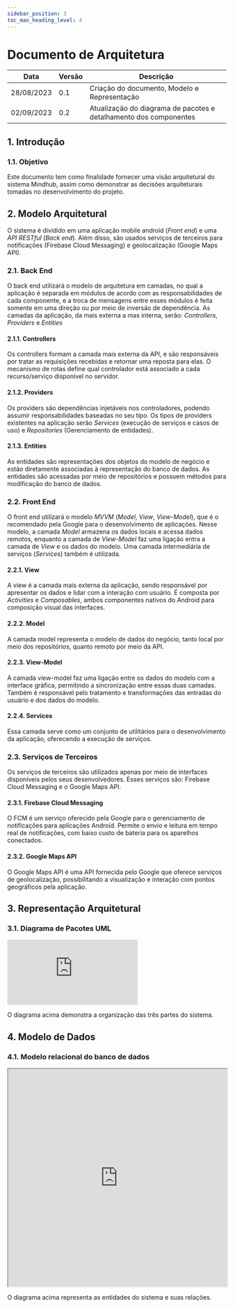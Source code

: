```yaml
---
sidebar_position: 3
toc_max_heading_level: 4
---
```


# Documento de Arquitetura

| Data       | Versão       | Descrição                                    | 
|------------|--------------|----------------------------------------------|
| 28/08/2023 | 0.1          | Criação do documento, Modelo e Representação |
| 02/09/2023 | 0.2          | Atualização do diagrama de pacotes e detalhamento dos componentes |


## 1. Introdução

### 1.1. Objetivo

Este documento tem como finalidade fornecer uma visão arquitetural do sistema Mindhub, assim como demonstrar as decisões arquiteturais tomadas no desenvolvimento do projeto.

## 2. Modelo Arquitetural

O sistema é dividido em uma aplicação mobile android (*Front end*) e uma *API RESTful* (*Back end*). Além disso, são usados serviços de terceiros para notificações (Firebase Cloud Messaging) e geolocalização (Google Maps API).

### 2.1. Back End

O back end utilizará o modelo de arquitetura em camadas, no qual a aplicação é separada em módulos de acordo com as responsabilidades de cada componente, e a troca de mensagens entre esses módulos é feita somente em uma direção ou por meio de inversão de dependência. As camadas da aplicação, da mais externa a mas interna, serão: *Controllers*, *Providers* e *Entities*

#### 2.1.1. Controllers

Os controllers formam a camada mais externa da API, e são responsáveis por tratar as requisições recebidas e retornar uma reposta para elas. O mecanismo de rotas define qual controlador está associado a cada recurso/serviço disponível no servidor.

#### 2.1.2. Providers

Os providers são dependências injetáveis nos controladores, podendo assumir responsabilidades baseadas no seu tipo. Os tipos de providers existentes na aplicação serão *Services* (execução de serviços e casos de uso) e *Repositories* (Gerenciamento de entidades).

#### 2.1.3. Entities

As entidades são representações dos objetos do modelo de negócio e estão diretamente associadas à representação do banco de dados. As entidades são acessadas por meio de repositórios e possuem métodos para modificação do banco de dados.

### 2.2. Front End

O front end utilizará o modelo *MVVM* (*Model*, *View*, *View-Model*), que é o recomendado pela Google para o desenvolvimento de aplicações. Nesse modelo, a camada *Model* armazena os dados locais e acessa dados remotos, enquanto a camada de *View-Model* faz uma ligação entra a camada de *View* e os dados do modelo. Uma camada intermediária de serviços (*Services*) também é utilizada.

#### 2.2.1. View

A view é a camada mais externa da aplicação, sendo responsável por apresentar os dados e lidar com a interação com usuário. É composta por *Activities* e *Composables*, ambos componentes nativos do Android para composição visual das interfaces.

#### 2.2.2. Model

A camada model representa o modelo de dados do negócio, tanto local por meio dos repositórios, quanto remoto por meio da API.

#### 2.2.3. View-Model

A camada view-model faz uma ligação entre os dados do modelo com a interface gráfica, permitindo a sincronização entre essas duas camadas. Também é responsável pelo tratamento e transformações das entradas do usuário e dos dados do modelo.

#### 2.2.4. Services

Essa camada serve como um conjunto de utilitários para o desenvolvimento da aplicação, oferecendo a execução de serviços.

### 2.3. Serviços de Terceiros

Os serviços de terceiros são utilizados apenas por meio de interfaces disponíveis pelos seus desenvolvedores. Esses serviços são: Firebase Cloud Messaging e o Google Maps API.

#### 2.3.1. Firebase Cloud Messaging

O FCM é um serviço oferecido pela Google para o gerenciamento de notificações para aplicações Android. Permite o envio e leitura em tempo real de notificações, com baixo custo de bateria para os aparelhos conectados.

#### 2.3.2. Google Maps API

O Google Maps API é uma API fornecida pelo Google que oferece serviços de geolocalização, possibilitando a visualização e interação com pontos geográficos pela aplicação.

## 3. Representação Arquitetural

### 3.1. Diagrama de Pacotes UML

<iframe frameborder="0" style={{width:"100%", height:"500px"}} src="https://viewer.diagrams.net/?tags=%7B%7D&highlight=0000ff&edit=_blank&layers=1&nav=1&title=Mindhub#R5Vxbd9o4EP41PMbHuvny2NBc2qZn06Xbbvdlj4MFeGss1pgE9tevjCVjIRlMgoNJeQkey7Y831y%2BGYn0UH%2B6vEmD2eQzC2ncg3a47KH3PQiha0P%2BJ5esCglA2C8k4zQKhWwjGET%2FUSG0hXQRhXSuDMwYi7NopgqHLEnoMFNkQZqyJ3XYiMXqU2fBWDzR3ggGwyCm2rDvUZhNCqlHKqNvaTSeyCcDW5yZBnKwEMwnQcieKiJ01UP9lLGs%2BDZd9mmca0%2FqpbjuuuZsObGUJlmTC4b9j7ePv8fh3eUN9LLv0cPVN%2FdC3OUxiBfihTmGi5hrvJhztpKK4NOf5V9zDdK0hy5HLMkG4jzgx1nwIDXEtVAIStUgIbhn8yiLWMJFMR3xM5eTbBqLOzywRRLS8O5BCuLggcYfklsarB%2B5lnGgsyBKKsdxHMzm0cN6IvljniZRRgezYJgLnrhdcpmuLPnmNM3osiISyruhbEqzdMWHiLMXRIIubNkRh08bu%2BAGX8gmFZvA0pYDYYvj8t4buPgXgdgB6EENPQ22inrnWcp%2B0j6LWa67hCV8yGVK59znSuBKSYlcLhpFcbx1HVdltkEkd71gg0AQx%2BzpnfS%2BXMLjAq2OaIbRTpPdD9w%2BYKDnFsKUxkEWPaoub0JLPOOeRXyKpSGgLXzZaDSnmYZuObNGgCdf%2F739NABT8sn%2B6%2Bst%2Bvnjj%2F7HC1fDl4Y8XIlDlmYTNmZJEF9tpJdp4VVC8Zsxd4zNBIL%2F0CxbidgbLDKmumXxzPxBtZFnF1BztkiHdMc4JMJ6kI5ptuPla1BuDN6LXA1prtbngSjlwYemzwiWc276UTL%2BWkBgq%2BETb0dPgBtEz1dxKXHWx5aNlGBIsOW4Wjz0gOVj3fEIsRBqCShPA%2BoqybjWnpPSzh0lfxslBHCp%2BQpMrhkmTEpMXwKT0Zn9U0Qyrt909Wd%2BvUVsTwp%2BrAWAyOP3S%2FGE4mhVPbqnacQVsGYf9nFjY33MU2NjvdW%2FQmzcNcmKy92n7JHz9udExjOgkZoHNgW81lMRUdwUEAO1tA0MBoAjhFEjpm%2BRWu7B7RDSsQ8Y17fAmXFLneEMaPoYDTufOI8Iq7iLZ7mKP2Io0VSTJjJQG2j5Lbkk1gD6nc5ylbG0%2B%2BymBZAcy3e2YbJ9DSdgI8s2kVCOVFvVAjSkRDbPxikdfLnTkVpHT6l5qKpUwjhdjvMWmzXi8W844SHSCgMORzCnLbY8yuaV1DDQE5NnCH9Oax0PdFreqHLGF1BGAy57C2WvIRmUN9yipacqnaEeuC6D4c98gklYG7YW0%2Fg6DaZ11l1BZ5ZnTJpePXKFSlIg7dPLDyYKfTyGXzhA9QuouwUBplag35ZjSJ6wi7CNuSPMmr9%2B2VQX5KpX7VsbWSxAZXW5khEE6aoBppBR0qijq4Y04LI1qtmt6hcrTCcVr6waSDTV3DA25rOH9mdeDnWcVOyFqoS%2BsWsjX7FfYPBsIBe1FDbRGkSOBtF1lNJ14od2P2aLMAeLzufBmCv%2Bl0fMUDq%2FMmC%2BBtjVkucnTjhaSnbHV%2B3pIhI%2BSWOwNinu5WRYVIr7SZkItR0hZaQDfAFsVRfAwBUc4Ojmh7wjmB%2Bkv41ul9H15O%2Bb2XIV2sPHH0NDE%2BQ6Zet%2BTEe46m4wD%2FLs9lRrpk06DfsW0afDE9YZdIiPiZg4i5HqLBhaRM90GFu%2BoSsFbdIWqrrHaIieXaN4fwnwvFRagw7ASGLZxW6xWQN65fBuyGf%2BJlZaD4BXklDHIghg4AGoLuVgYlpw9YCVe7DteC6x%2BcfET%2BFRFl%2FN7%2Bdq4PXZdMbmuXf82uhhP%2F%2BotAT6hlDbBELc3jYHhDWYTsKTdyKwf%2BuP0Ote9iwttiPs2T1xG9oiBFVb0Re2ZYNyQ8PLutE7%2Bcrx6iGnW4hiPSSeyfJnC1wT2SrX9Dwt%2FLnYwobyobWuCtF5ptht%2FqbKh5zlysmKAFAlviEdBYs4axN7d6vMwBr0wHnd9r2%2BfKSB%2FvYqjNLeD6swTNAALIRnU1wQfRPnu%2FsPZx%2BHm0Mqa357ez3N0N12nbJQUJYanfbqB6KvSZRbUVa%2FJkzQ33w8rGCW1w%2BGvdF1uKH2igZH35Yy%2BHLHNaVj9kpbUo6UtICtlmzQ09PWq%2B5TcfQc1Z3yrDGZl36%2Bn8x3a8eJ5DCd2CWkVGWF01crM%2BhZjrPuIIhPWdi1Xao5TUs1aQZdQRecD7ooz%2BCke4h6nULU0YvvfGnoLRZ4raVASNTGMwR60V7%2BrkApD1qr3Bydxmtovr3KrTTmwyo3EzTuuRVu7pugPehMe5hOlzZHK4mRuBYsec06Ma6ruCPvj4ZN6So%2BOm7rS3lECVaVAevNHnODX4qoQBy113YBRAy%2FbniBaM7VDceuu2M4%2F1JM%2BLkRwPybjZNQbyOcBiN6KcKaii8Q2Eq7HrYI8Hhl6Tk%2BcQjc6sEURizusgM7pNvGVhQvrFy706FGuLUHC3q7TRDWTKv2PQjaecGhVtjLN2TJf5lSDN%2F85xl09T8%3D"></iframe>

O diagrama acima demonstra a organização das três partes do sistema.

## 4. Modelo de Dados

### 4.1. Modelo relacional do banco de dados

<iframe width="100%" height="500px" src='https://dbdiagram.io/embed/64fa09d702bd1c4a5e2a562c'></iframe>

O diagrama acima representa as entidades do sistema e suas relações.